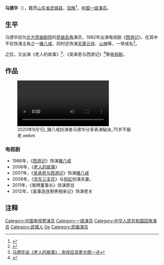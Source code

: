 
{{艺人
|姓名 = 马德华
|类型 = 男演员
|图片 = Journey to the West on Star Reunion 61.JPG
|图片尺寸 = 
|图片简介 =
|国籍 = {{PRC}}
|民族 = [[回族|回族]]
|籍贯 = [[山东|山东]][[武城|武城]]
|出生日期 = {{Birth date and age|1945|8|11}}
|出生地点 = {{ROC|北平市}}
|职业 = [[演员|演员]]
|语言 = [[汉语|汉语]]
|教育程度 = 
|宗教信仰 =
|配偶 = 
|儿女 = 
|父母 = 
|出身地 = [[中国|中国]]
|出道作 = 《[[西游记_(1986年电视剧)|西游记]]》
|出道日期 = 1986年
|代表作 = 《[[西游记_(1986年电视剧)|西游记]]》、《[[老人的故事|老人的故事]]》、《[[吴承恩与西游记|吴承恩与西游记]]》
|活跃年代 = 1982年至今
|网站 = 
|相关团体 = 
|奖项 =
}}

'''马德华'''（{{bd|1945年|8月11日|||catIdx=M马}}），籍贯[[山东省|山东省]][[武城县|武城县]]，[[回族|回族]]<ref>{{Cite web |url=http://www.hangzhou.com.cn/20070425/ca1305422.htm |title=经典猪八戒深入人心 马德华讲拍摄花絮 |access-date=2010-05-06 |archive-url=https://web.archive.org/web/20150924024913/http://www.hangzhou.com.cn/20070425/ca1305422.htm |archive-date=2015-09-24 |dead-url=yes }}</ref>，[[中国|中国]][[一级演员|一级演员]]。

== 生平 ==

马德华初为[[北方昆曲剧院|北方昆曲剧院]]的[[昆曲|昆曲]][[丑角|丑角]]演员，1982年出演电视剧《[[西游记_(1982年电视剧)|西游记]]》，在其中不仅饰演主角之一[[猪八戒|猪八戒]]，同时还饰演[[天蓬元帅|天蓬元帅]]、[[山神|山神]]等，一举成名<ref>{{Cite web |url=http://ent.ifeng.com/a/20160518/42622086_0.shtml |title=86版八戒马德华：拍《西游记》最痛苦的是吃饭 |access-date=2019-03-17 |archive-date=2020-02-22 |archive-url=https://web.archive.org/web/20200222110221/http://ent.ifeng.com/a/20160518/42622086_0.shtml |dead-url=no }}</ref>。

之后，又出演《老人的故事》<ref>[https://ent.qq.com/a/20100215/000090.htm 马德华谈《老人的故事》：央视应该更大胆一点]</ref>、《吴承恩与西游记》<ref>{{Cite web |url=https://ent.qq.com/a/20100702/000047.htm |title=《吴承恩与西游记》全球首播 马德华解析兄弟情 |access-date=2019-03-17 |archive-date=2011-09-10 |archive-url=https://web.archive.org/web/20110910234900/http://ent.qq.com/a/20100702/000047.htm |dead-url=no }}</ref>等[[电视剧|电视剧]]。

== 作品 ==
[[File:2020年9月1日_猪八戒扮演者马德华分享表演秘诀_75岁不服老.webm|thumb]]
=== 电视剧 ===

*1986年，《[[西游记_(1982年电视剧)|西游记]]》饰演[[猪八戒|猪八戒]]
*2006年，《[[老人的故事|老人的故事]]》
*2007年，《[[吴承恩与西游记|吴承恩与西游记]]》饰演[[猪八戒|猪八戒]]
*2008年，《[[京东三支花|京东三支花]]》与[[倪虹|倪虹]]扮演夫妻。
*2011年，《冒牌董事长》饰演廖总
*2012年，《喜事连连剩男相亲记》饰演老关

== 注释 ==
{{Reflist|2}}
{{commons category|Ma Dehua}}

{{DEFAULTSORT:ma dehua}}
[[Category:中国电视男演员|Category:中国电视男演员]]
[[Category:一级演员|Category:一级演员]]
[[Category:中华人民共和国回族演员|Category:中华人民共和国回族演员]]
[[Category:武城人|Category:武城人]]
[[Category:马姓|De]]
[[Category:昆曲演员|Category:昆曲演员]]